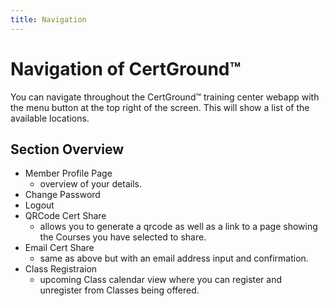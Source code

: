 ```yaml
---
title: Navigation
---
```


# Navigation of CertGround&trade;

You can navigate throughout the CertGround™ training center webapp with the menu button at the top right of the screen. This will show a list of the available locations.

## Section Overview

- Member Profile Page
  - overview of your details.
- Change Password
- Logout
- QRCode Cert Share
  - allows you to generate a qrcode as well as a link to a page showing the Courses you have selected to share.
- Email Cert Share
  - same as above but with an email address input and confirmation.
- Class Registraion
  - upcoming Class calendar view where you can register and unregister from Classes being offered.
